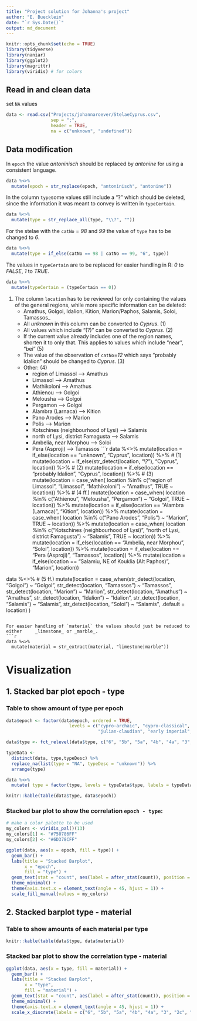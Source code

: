 ```yaml
---
title: "Project solution for Johanna's project"
author: "E. Buecklein"
date: "`r Sys.Date()`"
output: md_document
---
```


```r
knitr::opts_chunk$set(echo = TRUE)
library(tidyverse)
library(naniar)
library(ggplot2)
library(magrittr)
library(viridis) # for colors
```

## Read in and clean data
set `NA` values    
```r
data <- read.csv("Projects/johannaroever/StelaeCyprus.csv", 
                 sep = ";", 
                 header = TRUE,
                 na = c("unknown", "undefined"))
```

## Data modification

In `epoch` the value _antoninisch_ should be replaced by _antonine_ for using a consistent language.    
```r
data %<>%
  mutate(epoch = str_replace(epoch, "antoninisch", "antonine"))
```

In the column `type`some values still include a "?" which should be deleted, since the information it was meant to convey is written in `typeCertain`.   
```r
data %<>%
  mutate(type = str_replace_all(type, "\\?", ""))

```

For the stelae with the `catNo` =  _98_ and _99_ the value of `type` has to be changed to _6_.   
```r
data %<>%
  mutate(type = if_else(catNo == 98 | catNo == 99, "6", type))
```


The values in `typeCertain` are to be replaced for easier handling in R: _0_ to _FALSE_, _1_ to _TRUE_.   
```r
data %<>%
  mutate(typeCertain = (typeCertain == 0))
```

1. The column `location` has to be reviewed for only containing the values of the general regions, while more specific information can be deleted:  
    * Amathus, Golgoi, Idalion, Kition, Marion/Paphos, Salamis, Soloi, Tamassos_
    * All _unknown_ in this column can be converted to _Cyprus_. (1) 
    * All values which include "(?)" can be converted to _Cyprus_. (2) 
    * If the current value already includes one of the region names, shorten it to only that. This applies to values which include  "near", "bei" (5) 
    * The value of the observation of `catNo`=_12_ which says "probably Idalion" should be changed to _Cyprus_. (3) 
    * Other: (4) 
        * region of Limassol --> Amathus
        * Limassol --> Amathus
        * Mathikoloni --> Amathus  
        * Athienou --> Golgoi
        * Melousha --> Golgoi
        * Pergamon --> Golgoi  
        * Alambra (Larnaca) --> Kition
        * Pano Arodes --> Marion
        * Polis --> Marion  
        * Kotschines (neighbourhood of Lysi) --> Salamis
        * north of Lysi, district Famagusta --> Salamis    
        * Ambelia, near Morphou --> Soloi  
        * Pera (Asproji) --> Tamassos
```r
data %<>%
  mutate(location = if_else(location == "unknown", "Cyprus", location)) %>% # (1)
  mutate(location = if_else(str_detect(location, "\\?"), "Cyprus", location)) %>% # (2)
  mutate(location = if_else(location == "probably Idalion", "Cyprus", location)) %>% # (3)
  mutate(location = case_when(
    location %in% c("region of Limassol", "Limassol", "Mathikoloni") ~ "Amathus", TRUE ~ location)) %>% # (4 ff.)
  mutate(location = case_when(
    location %in% c("Athienou", "Melousha", "Pergamon") ~ "Golgoi", TRUE ~ location)) %>%
  mutate(location = if_else(location == "Alambra (Larnaca)", "Kition", location)) %>%
  mutate(location = case_when(
    location %in% c("Pano Arodes", "Polis") ~ "Marion", TRUE ~ location)) %>%
  mutate(location = case_when(
    location %in% c("Kotschines (neighbourhood of Lysi)", "north of Lysi, district Famagusta") ~ "Salamis", TRUE ~ location)) %>%
  mutate(location = if_else(location == "Ambelia, near Morphou", "Soloi", location)) %>%
  mutate(location = if_else(location == "Pera (Asproji)", "Tamassos", location)) %>%
  mutate(location = if_else(location == "Salamiu, NE of Kouklia (Alt Paphos)", "Marion", location))

data %<>% # (5 ff.)
  mutate(location = case_when(str_detect(location, "Golgoi") ~ "Golgoi",
                              str_detect(location, "Tamassos") ~ "Tamassos",
                              str_detect(location, "Marion") ~ "Marion",
                              str_detect(location, "Amathus") ~ "Amathus",
                              str_detect(location, "Idalion") ~ "Idalion",
                              str_detect(location, "Salamis") ~ "Salamis",
                              str_detect(location, "Soloi") ~ "Salamis",
                              .default = location)
         )
```

For easier handling of `material` the values should just be reduced to either     _limestone_ or _marble_.
```r
data %<>%
  mutate(material = str_extract(material, "limestone|marble"))
```

# Visualization

## 1. Stacked bar plot epoch - type

### Table to show amount of type per epoch
```r
data$epoch <- factor(data$epoch, ordered = TRUE, 
                        levels = c("cypro-archaic", "cypro-classical", "hellenistic",
                                   "julian-claudian", "early imperial", "antonine"))

data$type <- fct_relevel(data$type, c("6", "5b", "5a", "4b", "4a", "3", "2c", "2b", "2a", "2", "1b", "1a", "not defined"))

typeData <- 
  distinct(data, type,typeDesc) %>% 
  replace_na(list(type = "NA", typeDesc = "unknown")) %>%
  arrange(type)

data %<>% 
  mutate( type = factor(type, levels = typeData$type, labels = typeData$typeDesc))

knitr::kable(table(data$type, data$epoch))
```

### Stacked bar plot to show the correlation `epoch - type`:

```r
# make a color palette to be used
my_colors <- viridis_pal()(13)
my_colors[1] <- "#750786FF"
my_colors[2] <- "#6D378CFF"

ggplot(data, aes(x = epoch, fill = type)) +
  geom_bar() +
  labs(title = "Stacked Barplot",
       x = "epoch",
       fill = "type") +
  geom_text(stat = "count", aes(label = after_stat(count)), position = position_stack(vjust = 0.6), size = 2) +
  theme_minimal() + 
  theme(axis.text.x = element_text(angle = 45, hjust = 1)) +
  scale_fill_manual(values = my_colors)
```

## 2. Stacked barplot type - material

### Table to show amounts of each material per type

```r
knitr::kable(table(data$type, data$material))
```

### Stacked bar plot to show the correlation type - material

```r
ggplot(data, aes(x = type, fill = material)) +
  geom_bar() +
  labs(title = "Stacked Barplot",
       x = "type",
       fill = "material") +
  geom_text(stat = "count", aes(label = after_stat(count)), position = position_stack(vjust = 0.6), size = 2) +
  theme_minimal() +
  theme(axis.text.x = element_text(angle = 45, hjust = 1)) +
  scale_x_discrete(labels = c("6", "5b", "5a", "4b", "4a", "3", "2c", "2b", "2a", "2", "1b", "1a", "not defined"))
```